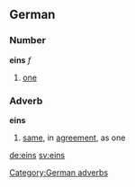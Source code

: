 ==German==
===Number===
'''eins''' ''f''
# [[one]]

===Adverb===
'''eins'''
# [[same]], in [[agreement]], as one

[[Category:German adverbs]]

[[de:eins]]
[[sv:eins]]